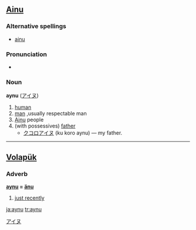 ==[[Ainu]]==

===Alternative spellings===
* [[ainu]]

===Pronunciation===
*{{IPA|/?ajnu/}}

===Noun===
'''aynu''' ([[アイヌ]])

# [[human]]
# [[man]] ,usually respectable man
# [[Ainu]] people
# (with possessives) [[father]]
#* [[クコロ]][[アイヌ]] (ku koro aynu) &mdash; my father.

[[Category:Ainu nouns|アイヌ]]

----

==[[Volapük]]==

===Adverb===
'''[[aynu]] = [[änu]]'''

# [[just recently]]

[[ja:aynu]]
[[tr:aynu]]